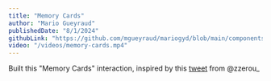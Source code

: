 ```yaml
---
title: "Memory Cards"
author: "Mario Gueyraud"
publishedDate: "8/1/2024"
githubLink: "https://github.com/mgueyraud/mariogyd/blob/main/components/lab/MemoryCards.tsx"
video: "/videos/memory-cards.mp4"
---
```


Built this "Memory Cards" interaction, inspired by this [tweet](https://x.com/zzerou_/status/1810683656039764307) from @zzerou\_

<MemoryCards />
